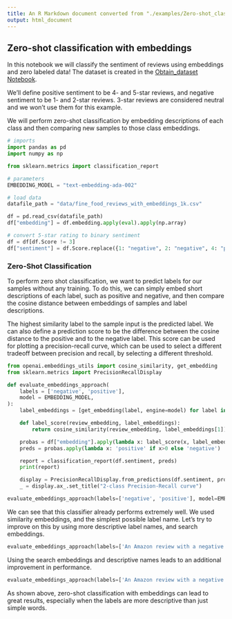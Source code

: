 ```yaml
---
title: An R Markdown document converted from "./examples/Zero-shot_classification_with_embeddings.ipynb"
output: html_document
---
```


## Zero-shot classification with embeddings

In this notebook we will classify the sentiment of reviews using embeddings and zero labeled data! The dataset is created in the [Obtain_dataset Notebook](Obtain_dataset.ipynb).

We'll define positive sentiment to be 4- and 5-star reviews, and negative sentiment to be 1- and 2-star reviews. 3-star reviews are considered neutral and we won't use them for this example.

We will perform zero-shot classification by embedding descriptions of each class and then comparing new samples to those class embeddings.

```python
# imports
import pandas as pd
import numpy as np

from sklearn.metrics import classification_report

# parameters
EMBEDDING_MODEL = "text-embedding-ada-002"

# load data
datafile_path = "data/fine_food_reviews_with_embeddings_1k.csv"

df = pd.read_csv(datafile_path)
df["embedding"] = df.embedding.apply(eval).apply(np.array)

# convert 5-star rating to binary sentiment
df = df[df.Score != 3]
df["sentiment"] = df.Score.replace({1: "negative", 2: "negative", 4: "positive", 5: "positive"})
```

### Zero-Shot Classification
To perform zero shot classification, we want to predict labels for our samples without any training. To do this, we can simply embed short descriptions of each label, such as positive and negative, and then compare the cosine distance between embeddings of samples and label descriptions. 

The highest similarity label to the sample input is the predicted label. We can also define a prediction score to be the difference between the cosine distance to the positive and to the negative label. This score can be used for plotting a precision-recall curve, which can be used to select a different tradeoff between precision and recall, by selecting a different threshold.

```python
from openai.embeddings_utils import cosine_similarity, get_embedding
from sklearn.metrics import PrecisionRecallDisplay

def evaluate_embeddings_approach(
    labels = ['negative', 'positive'], 
    model = EMBEDDING_MODEL,
):
    label_embeddings = [get_embedding(label, engine=model) for label in labels]

    def label_score(review_embedding, label_embeddings):
        return cosine_similarity(review_embedding, label_embeddings[1]) - cosine_similarity(review_embedding, label_embeddings[0])

    probas = df["embedding"].apply(lambda x: label_score(x, label_embeddings))
    preds = probas.apply(lambda x: 'positive' if x>0 else 'negative')

    report = classification_report(df.sentiment, preds)
    print(report)

    display = PrecisionRecallDisplay.from_predictions(df.sentiment, probas, pos_label='positive')
    _ = display.ax_.set_title("2-class Precision-Recall curve")

evaluate_embeddings_approach(labels=['negative', 'positive'], model=EMBEDDING_MODEL)
```

We can see that this classifier already performs extremely well. We used similarity embeddings, and the simplest possible label name. Let's try to improve on this by using more descriptive label names, and search embeddings.

```python
evaluate_embeddings_approach(labels=['An Amazon review with a negative sentiment.', 'An Amazon review with a positive sentiment.'])
```

Using the search embeddings and descriptive names leads to an additional improvement in performance.

```python
evaluate_embeddings_approach(labels=['An Amazon review with a negative sentiment.', 'An Amazon review with a positive sentiment.'])
```

As shown above, zero-shot classification with embeddings can lead to great results, especially when the labels are more descriptive than just simple words.

